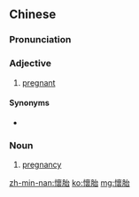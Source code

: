 {{also|怀胎}}
==Chinese==
{{zh-forms|s=怀胎}}

===Pronunciation===
{{zh-pron
|m=huáitāi
|c=waai4 toi1
|h=pfs=fài-thôi
|mn=hoâi-thai
|cat=a,n
}}

===Adjective===
{{zh-adj}}

# [[pregnant]]

====Synonyms====
* {{zh-l|懷孕}}

===Noun===
{{zh-noun}}

# [[pregnancy]]

[[zh-min-nan:懷胎]]
[[ko:懷胎]]
[[mg:懷胎]]